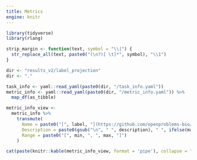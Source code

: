 ```yaml
---
title: Metrics
engine: knitr
---
```


```r
library(tidyverse)
library(rlang)

strip_margin <- function(text, symbol = "\\|") {
  str_replace_all(text, paste0("(\n?)[ \t]*", symbol), "\\1") 
}

dir <- "results_v2/label_projection"
dir <- "."

task_info <- yaml::read_yaml(paste0(dir, "/task_info.yaml"))
metric_info <- yaml::read_yaml(paste0(dir, "/metric_info.yaml")) %>%
  map_df(as_tibble)
```



```r
metric_info_view <- 
  metric_info %>%
    transmute(
      Name = paste0("[", label, "](https://github.com/openproblems-bio/openproblems-v2/tree/main/src/", task_info$id, "/", dirname(config_path), ")"),
      Description = paste0(gsub("\n", " ", description), " ", ifelse(maximize, "Higher is better.", "Lower is better.")),
      Range = paste0("[", min, ", ", max, "]")
    )

cat(paste(knitr::kable(metric_info_view, format = 'pipe'), collapse = "\n"))
```

